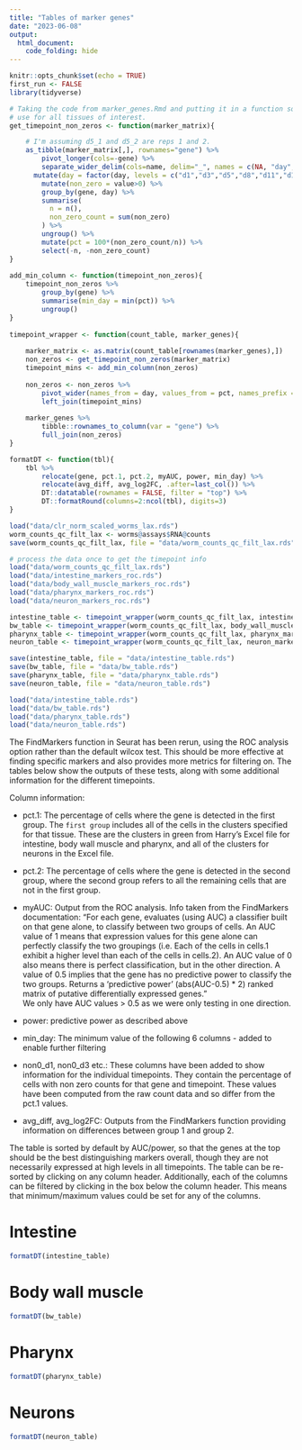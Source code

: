 ---
title: "Tables of marker genes"
date: "2023-06-08"
output:
  html_document:
    code_folding: hide
---

```{r setup, include=FALSE}
knitr::opts_chunk$set(echo = TRUE)
first_run <- FALSE
library(tidyverse)
```

```{r functions, eval=first_run}
# Taking the code from marker_genes.Rmd and putting it in a function so we can 
# use for all tissues of interest.
get_timepoint_non_zeros <- function(marker_matrix){

	# I'm assuming d5_1 and d5_2 are reps 1 and 2.
	as_tibble(marker_matrix[,], rownames="gene") %>%
		pivot_longer(cols=-gene) %>%
		separate_wider_delim(cols=name, delim="_", names = c(NA, "day", "rep")) %>%
	  mutate(day = factor(day, levels = c("d1","d3","d5","d8","d11","d15"))) %>%
		mutate(non_zero = value>0) %>%
		group_by(gene, day) %>%
		summarise(
		  n = n(),
		  non_zero_count = sum(non_zero)
		) %>%
		ungroup() %>%
		mutate(pct = 100*(non_zero_count/n)) %>%
		select(-n, -non_zero_count) 
}
	
add_min_column <- function(timepoint_non_zeros){
	timepoint_non_zeros %>%
		group_by(gene) %>%
		summarise(min_day = min(pct)) %>%
		ungroup()
}
	
timepoint_wrapper <- function(count_table, marker_genes){
	
	marker_matrix <- as.matrix(count_table[rownames(marker_genes),])
	non_zeros <- get_timepoint_non_zeros(marker_matrix)
	timepoint_mins <- add_min_column(non_zeros)
	
	non_zeros <- non_zeros %>%
		pivot_wider(names_from = day, values_from = pct, names_prefix = "non0_") %>%
		left_join(timepoint_mins)
	
	marker_genes %>%
		tibble::rownames_to_column(var = "gene") %>%
		full_join(non_zeros) 
}
```

```{r DT_format_function}
formatDT <- function(tbl){
	tbl %>%
		relocate(gene, pct.1, pct.2, myAUC, power, min_day) %>%
		relocate(avg_diff, avg_log2FC, .after=last_col()) %>%
		DT::datatable(rownames = FALSE, filter = "top") %>%
		DT::formatRound(columns=2:ncol(tbl), digits=3)
}
```

```{r, eval = first_run}
load("data/clr_norm_scaled_worms_lax.rds")
worm_counts_qc_filt_lax <- worms@assays$RNA@counts
save(worm_counts_qc_filt_lax, file = "data/worm_counts_qc_filt_lax.rds")
```

```{r, eval=first_run}
# process the data once to get the timepoint info
load("data/worm_counts_qc_filt_lax.rds")
load("data/intestine_markers_roc.rds")
load("data/body_wall_muscle_markers_roc.rds")
load("data/pharynx_markers_roc.rds")
load("data/neuron_markers_roc.rds")

intestine_table <- timepoint_wrapper(worm_counts_qc_filt_lax, intestine_markers)
bw_table <- timepoint_wrapper(worm_counts_qc_filt_lax, body_wall_muscle_markers)
pharynx_table <- timepoint_wrapper(worm_counts_qc_filt_lax, pharynx_markers)
neuron_table <- timepoint_wrapper(worm_counts_qc_filt_lax, neuron_markers)

save(intestine_table, file = "data/intestine_table.rds")
save(bw_table, file = "data/bw_table.rds")
save(pharynx_table, file = "data/pharynx_table.rds")
save(neuron_table, file = "data/neuron_table.rds")
```

```{r}
load("data/intestine_table.rds")
load("data/bw_table.rds")
load("data/pharynx_table.rds")
load("data/neuron_table.rds")
```

The FindMarkers function in Seurat has been rerun, using the ROC analysis option rather than the default wilcox test. This should be more effective at finding specific markers and also provides more metrics for filtering on. The tables below show the outputs of these tests, along with some additional information for the different timepoints.

Column information:

-   pct.1: The percentage of cells where the gene is detected in the first group. The `first group` includes all of the cells in the clusters specified for that tissue. These are the clusters in green from Harry's Excel file for intestine, body wall muscle and pharynx, and all of the clusters for neurons in the Excel file.

-   pct.2: The percentage of cells where the gene is detected in the second group, where the second group refers to all the remaining cells that are not in the first group.

-   myAUC: Output from the ROC analysis. Info taken from the FindMarkers documentation: "For each gene, evaluates (using AUC) a classifier built on that gene alone, to classify between two groups of cells. An AUC value of 1 means that expression values for this gene alone can perfectly classify the two groupings (i.e. Each of the cells in cells.1 exhibit a higher level than each of the cells in cells.2). An AUC value of 0 also means there is perfect classification, but in the other direction. A value of 0.5 implies that the gene has no predictive power to classify the two groups. Returns a 'predictive power' (abs(AUC-0.5) * 2) ranked matrix of putative differentially expressed genes."  
	We only have AUC values \> 0.5 as we were only testing in one direction.

-   power: predictive power as described above

-   min_day: The minimum value of the following 6 columns - added to enable further filtering

-   non0_d1, non0_d3 etc.: These columns have been added to show information for the individual timepoints. They contain the percentage of cells with non zero counts for that gene and timepoint. These values have been computed from the raw count data and so differ from the pct.1 values.

-   avg_diff, avg_log2FC: Outputs from the FindMarkers function providing information on differences between group 1 and group 2.

The table is sorted by default by AUC/power, so that the genes at the top should be the best distinguishing markers overall, though they are not necessarily expressed at high levels in all timepoints. The table can be re-sorted by clicking on any column header. Additionally, each of the columns can be filtered by clicking in the box below the column header. This means that minimum/maximum values could be set for any of the columns.

# Intestine

```{r}
formatDT(intestine_table)
```
    
    
# Body wall muscle

```{r}
formatDT(bw_table)
```
   
   
# Pharynx

```{r}
formatDT(pharynx_table)
```
   
   
# Neurons

```{r}
formatDT(neuron_table)
```
